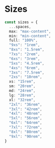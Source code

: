 
<Meta title="Documents / Theme / Sizes" />

# Sizes

```ts
const sizes = {
  ...spaces,
  max: "max-content",
  min: "min-content",
  full: "100%",
  "9xs": "1rem",
  "8xs": "1.5rem",
  "7xs": "2rem",
  "6xs": "3rem",
  "5xs": "4.5rem",
  "4xs": "6rem",
  "3xs": "7.5rem",
  "2xs": "10rem",
  xs: "15rem",
  sm: "20rem",
  md: "24rem",
  lg: "28rem",
  xl: "32rem",
  "2xl": "36rem",
  "3xl": "42rem",
  "4xl": "48rem",
  "5xl": "56rem",
  "6xl": "64rem",
  "7xl": "72rem",
  "8xl": "80rem",
  "9xl": "90rem",
}
```
